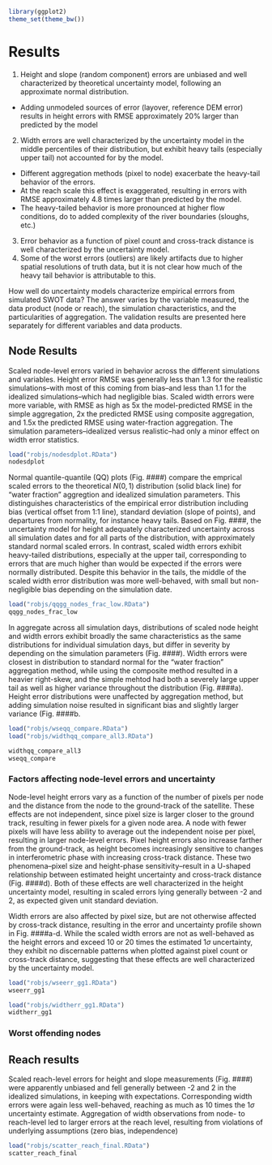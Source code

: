 ```r
library(ggplot2)
theme_set(theme_bw())
```


# Results

1. Height and slope (random component) errors are unbiased and well characterized by theoretical uncertainty model, following an approximate normal distribution. 
  - Adding unmodeled sources of error (layover, reference DEM error) results in height errors with RMSE approximately 20% larger than predicted by the model
2. Width errors are well characterized by the uncertainty model in the middle percentiles of their distribution, but exhibit heavy tails (especially upper tail) not accounted for by the model.
  - Different aggregation methods (pixel to node) exacerbate the heavy-tail behavior of the errors. 
  - At the reach scale this effect is exaggerated, resulting in errors with RMSE approximately 4.8 times larger than predicted by the model. 
  - The heavy-tailed behavior is more pronounced at higher flow conditions, do to added complexity of the river boundaries (sloughs, etc.)
3. Error behavior as a function of pixel count and cross-track distance is well characterized by the uncertainty model.
4. Some of the worst errors (outliers) are likely artifacts due to higher spatial resolutions of truth data, but it is not clear how much of the heavy tail behavior is attributable to this. 



How well do uncertainty models characterize empirical errrors from simulated SWOT data? The answer varies by the variable measured, the data product (node or reach), the simulation characteristics, and the particularities of aggregation. The validation results are presented here separately for different variables and data products. 


## Node Results

Scaled node-level errors varied in behavior across the different simulations and variables. Height error RMSE was generally less than 1.3 for the realistic simulations--with most of this coming from bias--and less than 1.1 for the idealized simulations--which had negligible bias. Scaled width errors were more variable, with RMSE as high as 5x the model-predicted RMSE in the simple aggregation, 2x the predicted RMSE using composite aggregation, and 1.5x the predicted RMSE using water-fraction aggregation. The simulation parameters--idealized versus realistic--had only a minor effect on width error statistics.

```r
load("robjs/nodesdplot.RData")
nodesdplot
```


Normal quantile-quantile (QQ) plots (Fig. ####) compare the emprical scaled errors to the theoretical $N(0, 1)$ distribution (solid black line) for "water fraction" aggregtion and idealized simulation parameters. This distinguishes characteristics of the empirical error distribution including bias (vertical offset from 1:1 line), standard deviation (slope of points), and departures from normality, for instance heavy tails. Based on Fig. ####, the uncertainty model for height adequately characterized uncertainty across all simulation dates and for all parts of the distribution, with approximately standard normal scaled errors. In contrast, scaled width errors exhibit heavy-tailed distributions, especially at the upper tail, corresponding to errors that are much higher than would be expected if the errors were normally distributed. Despite this behavior in the tails, the middle of the scaled width error distribution was more well-behaved, with small but non-negligible bias depending on the simulation date. 

```r
load("robjs/qqgg_nodes_frac_low.RData")
qqgg_nodes_frac_low
```

In aggregate across all simulation days, distributions of scaled node height and width errors exhibit broadly the same characteristics as the same distributions for individual simulation days, but differ in severity by depending on the simulation parameters (Fig. ####). Width errors were closest in distribution to standard normal for the "water fraction" aggregation method, while using the composite method resulted in a heavier right-skew, and the simple mehtod had both a severely large upper tail as well as higher variance throughout the distribution (Fig. ####a). Height error distributions were unaffected by aggregation method, but adding simulation noise resulted in significant bias and slightly larger variance (Fig. ####b. 

```r
load("robjs/wseqq_compare.RData")
load("robjs/widthqq_compare_all3.RData")

widthqq_compare_all3
wseqq_compare

```


### Factors affecting node-level errors and uncertainty

Node-level height errors vary as a function of the number of pixels per node and the distance from the node to the ground-track of the satellite. These effects are not independent, since pixel size is larger closer to the ground track, resulting in fewer pixels for a given node area. A node with fewer pixels will have less ability to average out the independent noise per pixel, resulting in larger node-level errors. Pixel height errors also increase farther from the ground-track, as height becomes increasingly sensitive to changes in interferometric phase with increasing cross-track distance. These two phenomena--pixel size and height-phase sensitivity--result in a U-shaped relationship between estimated height uncertainty and cross-track distance (Fig. ####d). Both of these effects are well characterized in the height uncertainty model, resulting in scaled errors lying generally between -2 and 2, as expected given unit standard deviation.


Width errors are also affected by pixel size, but are not otherwise affected by cross-track distance, resulting in the error and uncertainty profile shown in Fig. ####a-d. While the scaled width errors are not as well-behaved as the height errors and exceed 10 or 20 times the estimated $1\sigma$ uncertainty, they exhibit no discernable patterns when plotted against pixel count or cross-track distance, suggesting that these effects are well characterized by the uncertainty model. 

```r
load("robjs/wseerr_gg1.RData")
wseerr_gg1
```


```r
load("robjs/widtherr_gg1.RData")
widtherr_gg1
```

### Worst offending nodes


## Reach results 

Scaled reach-level errors for height and slope measurements (Fig. ####) were apparently unbiased and fell generally between -2 and 2 in the idealized simulations, in keeping with expectations. Corresponding width errors were again less well-behaved, reaching as much as 10 times the $1\sigma$ uncertainty estimate. Aggregation of width observations from node- to reach-level led to larger errors at the reach level, resulting from violations of underlying assumptions (zero bias, independence)

```r
load("robjs/scatter_reach_final.RData")
scatter_reach_final
```





